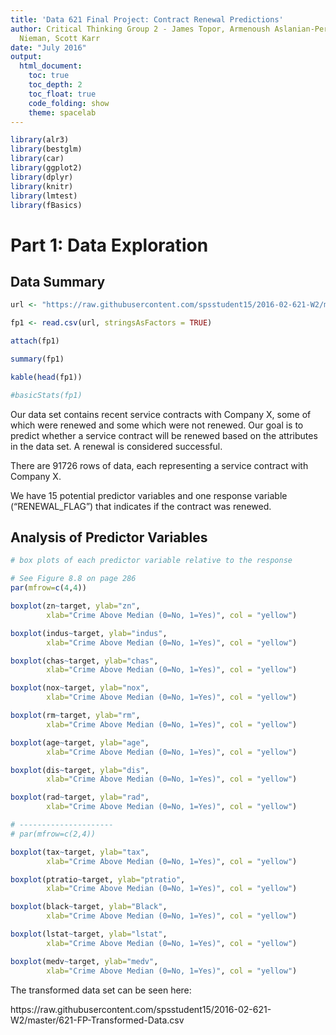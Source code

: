 ```yaml
---
title: 'Data 621 Final Project: Contract Renewal Predictions'
author: Critical Thinking Group 2 - James Topor, Armenoush Aslanian-Persico, Jeff
  Nieman, Scott Karr
date: "July 2016"
output: 
  html_document:
    toc: true
    toc_depth: 2
    toc_float: true
    code_folding: show
    theme: spacelab
---
```


```r
library(alr3)
library(bestglm)
library(car)
library(ggplot2)
library(dplyr)
library(knitr)
library(lmtest)
library(fBasics)
```


# Part 1: Data Exploration

## Data Summary 

```r
url <- "https://raw.githubusercontent.com/spsstudent15/2016-02-621-W2/master/621-FP-data-not-transformed.csv"

fp1 <- read.csv(url, stringsAsFactors = TRUE)  

attach(fp1)

summary(fp1)

kable(head(fp1))
```

```r
#basicStats(fp1)

```


Our data set contains recent service contracts with Company X, some of which were renewed and some which were not renewed. Our goal is to predict whether a service contract will be renewed based on the attributes in the data set. A renewal is considered successful. 

There are 91726 rows of data, each representing a service contract with Company X. 

We have 15 potential predictor variables and one response variable ("RENEWAL_FLAG") that indicates if the contract was renewed.  


## Analysis of Predictor Variables  

  
```r
# box plots of each predictor variable relative to the response

# See Figure 8.8 on page 286
par(mfrow=c(4,4))

boxplot(zn~target, ylab="zn", 
        xlab="Crime Above Median (0=No, 1=Yes)", col = "yellow")

boxplot(indus~target, ylab="indus", 
        xlab="Crime Above Median (0=No, 1=Yes)", col = "yellow")

boxplot(chas~target, ylab="chas", 
        xlab="Crime Above Median (0=No, 1=Yes)", col = "yellow")

boxplot(nox~target, ylab="nox", 
        xlab="Crime Above Median (0=No, 1=Yes)", col = "yellow")

boxplot(rm~target, ylab="rm", 
        xlab="Crime Above Median (0=No, 1=Yes)", col = "yellow")

boxplot(age~target, ylab="age", 
        xlab="Crime Above Median (0=No, 1=Yes)", col = "yellow")

boxplot(dis~target, ylab="dis", 
        xlab="Crime Above Median (0=No, 1=Yes)", col = "yellow")

boxplot(rad~target, ylab="rad", 
        xlab="Crime Above Median (0=No, 1=Yes)", col = "yellow")

# ---------------------
# par(mfrow=c(2,4))

boxplot(tax~target, ylab="tax", 
        xlab="Crime Above Median (0=No, 1=Yes)", col = "yellow")

boxplot(ptratio~target, ylab="ptratio", 
        xlab="Crime Above Median (0=No, 1=Yes)", col = "yellow")

boxplot(black~target, ylab="Black", 
        xlab="Crime Above Median (0=No, 1=Yes)", col = "yellow")

boxplot(lstat~target, ylab="lstat", 
        xlab="Crime Above Median (0=No, 1=Yes)", col = "yellow")

boxplot(medv~target, ylab="medv", 
        xlab="Crime Above Median (0=No, 1=Yes)", col = "yellow")
```



The transformed data set can be seen here:

https://raw.githubusercontent.com/spsstudent15/2016-02-621-W2/master/621-FP-Transformed-Data.csv


